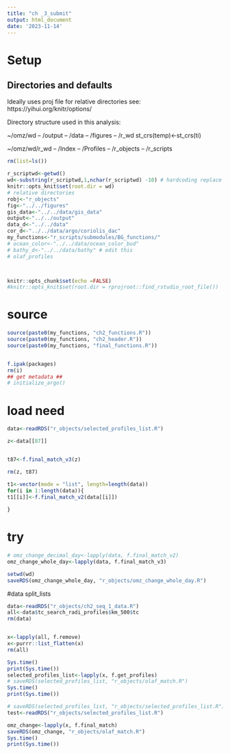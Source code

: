 ```yaml
---
title: "ch _3_submit"
output: html_document
date: '2023-11-14'
---
```



# Setup
## Directories and defaults

Ideally uses proj file for relative directories
see: https://yihui.org/knitr/options/

Directory structure  used in this analysis:

~/omz/wd
-- /output
-- /data
-- /figures
-- /r_wd
st_crs(temp)<-st_crs(ti)

~/omz/wd/r_wd
-- /Index
-- /Profiles
-- /r_objects
-- /r_scripts

```r
rm(list=ls())

r_scriptwd<-getwd()
wd<-substring(r_scriptwd,1,nchar(r_scriptwd) -10) # hardcoding replace here
knitr::opts_knit$set(root.dir = wd)
# relative directories
robj<-"r_objects"
fig<-"../../figures"
gis_data<-"../../data/gis_data"
output<-"../../output"
data_d<-"../../data"
cor_d<-"../../data/argo/coriolis_dac"
my_functions<-"r_scripts/submodules/BG_functions/"
# ocean_color<-"../../data/ocean_color_bud"
# bathy_d<-"../../data/bathy" # edit this
# olaf_profiles



knitr::opts_chunk$set(echo =FALSE)
#knitr::opts_knit$set(root.dir = rprojroot::find_rstudio_root_file())
```

# source
```r
source(paste0(my_functions, "ch2_functions.R"))
source(paste0(my_functions, "ch2_header.R"))
source(paste0(my_functions, "final_functions.R"))


f.ipak(packages)
rm(i)
## get metadata ##
# initialize_argo()

```

# load need 

```r
data<-readRDS("r_objects/selected_profiles_list.R")

```

```r
z<-data[[87]]


t87<-f.final_match_v3(z)

```


```r
rm(z, t87)
```



```r

t1<-vector(mode = "list", length=length(data))
for(i in 1:length(data)){
t1[[i]]<-f.final_match_v2(data[[i]])
  
}


```


# try
```r
# omz_change_decimal_day<-lapply(data, f.final_match_v2)
omz_change_whole_day<-lapply(data, f.final_match_v3)


```


```r
setwd(wd)
saveRDS(omz_change_whole_day, "r_objects/omz_change_whole_day.R")
```





#data split_lists
```r

data<-readRDS("r_objects/ch2_seq_1_data.R")
all<-data$tc_search_radi_profiles$km_500$tc
rm(data)


x<-lapply(all, f.remove)
x<-purrr::list_flatten(x)
rm(all)

```



```r
Sys.time()
print(Sys.time())
selected_profiles_list<-lapply(x, f.get_profiles)
# saveRDS(selected_profiles_list, "r_objects/olaf_match.R")
Sys.time()
print(Sys.time())
```

```r
# saveRDS(selected_profiles_list, "r_objects/selected_profiles_list.R")
test<-readRDS("r_objects/selected_profiles_list.R")

```



```r
omz_change<-lapply(x, f.final_match)
saveRDS(omz_change, "r_objects/olaf_match.R")
Sys.time()
print(Sys.time())

```






















